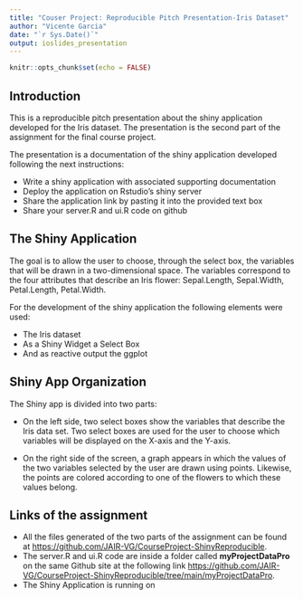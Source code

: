 ```yaml
---
title: "Couser Project: Reproducible Pitch Presentation-Iris Dataset"
author: "Vicente Garcia"
date: "`r Sys.Date()`"
output: ioslides_presentation
---
```


```r
knitr::opts_chunk$set(echo = FALSE)
```

## Introduction

This is a reproducible pitch presentation about the shiny application developed for the Iris dataset. The presentation is the second part of the assignment for the final course project. 

The presentation is a documentation of the shiny application developed following the next instructions:


- Write a shiny application with associated supporting documentation
- Deploy the application on Rstudio's shiny server
- Share the application link by pasting it into the provided text box
- Share your server.R and ui.R code on github



## The Shiny Application

The goal is to allow the user to choose, through the select box, the variables that will be drawn in a two-dimensional space. The variables correspond to the four attributes that describe an Iris flower: Sepal.Length, Sepal.Width, Petal.Length, Petal.Width.

For the development of the shiny application the following elements were used:

- The Iris dataset
- As a Shiny Widget a Select Box
- And as reactive output the ggplot


## Shiny App Organization

The Shiny app is divided into two parts:

- On the left side, two select boxes show the variables that describe the Iris data set. Two select boxes are used for the user to choose which variables will be displayed on the X-axis and the Y-axis.

- On the right side of the screen, a graph appears in which the values of the two variables selected by the user are drawn using points. Likewise, the points are colored according to one of the flowers to which these values belong.



## Links of the assignment

- All the files generated of the two parts of the assignment can be found at <https://github.com/JAIR-VG/CourseProject-ShinyReproducible>.
- The server.R and ui.R code are inside a folder called **myProjectDataPro** on the same Github site at the following link <https://github.com/JAIR-VG/CourseProject-ShinyReproducible/tree/main/myProjectDataPro>.
- The Shiny Application is running on 

